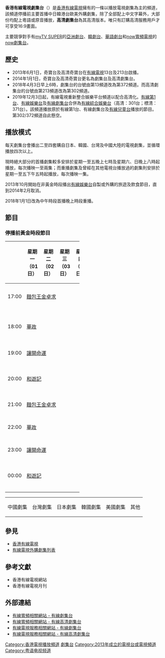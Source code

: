 {{NoteTA
|G1=TV
|T=
|1=zh-hans:剧集;zh-hant:劇集;
|2=zh-hans:电视剧集;zh-hant:電視劇集;
}}
{{頻道資訊
| 頻道名稱         = 有線劇集-{zh-hant:台;zh-hans:台;}-／有線高清劇集台<br />{{lang|en|Drama Channel/HD Drama Channel}}
| 頻道圖片檔案     = 
| 頻道圖片尺寸     = 
| 頻道圖片名稱     = 
| 所屬國家或地區   = {{HKG}}
| 總部所在         = {{HKG}}[[荃灣|荃灣]]
| 播放地區         = [[香港|香港]]
| 開播日期         = 2013年6月1日
| 停播日期         = 2019年12月3日
| 頻道類別         = 電視劇
| 視頻格式         = 
| 收視率           = 
| 收視率調查時間   = 
| 收視率資料來源   = 
| 頻道口號         = 
| 擁有者           = [[香港有線電視|香港有線電視]]
| 持股者           = 
| 前頻道名稱       = 有線奇寶台：<br />2013年6月1日至<br />2014年1月1日<br />有線高清奇寶台：<br />2013年6月1日至<br />2014年1月1日
| 被取代名稱       = 
| 集團同類頻道     = 
| 重播服務頻道     = 
| 頻道官方網站     = 
| 備註             = 
|}}

'''香港有線電視劇集台'''（{{lang-en|Drama Channel}}）是[[香港有線電視|香港有線電視]]擁有的一條以播放電視劇集為主的頻道，該頻道停播前主要首播中日韓港台歐美外購劇集，除了全部配上中文字幕外，大部份均配上粵語或原音播放，'''高清劇集台'''為其高清版本。唯只有訂購高清服務用戶才可享受16:9畫面。

主要競爭對手有[[myTV_SUPER|myTV SUPER]]的[[亞洲劇台|亞洲劇台]]、[[韓劇台|韓劇台]]、[[華語劇台|華語劇台]]和[[now寬頻電視|now寬頻電視]]的[[now劇集台|now劇集台]]。

==歷史==
*2013年6月1日，奇寶台及高清奇寶台在[[香港有線電視|有線電視]]13台及213台啟播。
*2014年1月1日，奇寶台及高清奇寶台更名為劇集台及高清劇集台。
*2018年4月3日早上6時，劇集台的台號由第13頻道改為第372頻道。而高清劇集台的台號由第213頻道改為第302頻道。
*2019年12月3日起，有線電視重新整合娛樂平台頻道以配合高清化。[[有線第1台|有線第1台]]、[[有線娛樂台|有線娛樂台]]及[[有線劇集台|有線劇集台]]合併為[[有線綜合娛樂台|有線綜合娛樂台]]（高清：301台；標清：371台）。該頻道播放原於有線第1台、有線劇集台及[[有線兒童台|有線兒童台]]播放的節目。第302/372頻道自此懸空。

==播放模式==
每天劇集台會播出二至四套購自日本、韓國、台灣及中國大陸的電視劇集，並循環播放四次以上。

現時絕大部分的首播劇集較多安排於星期一至五晚上七時及星期六、日晚上八時起播放，每次播映一至兩集；而重播劇集及曾經在其他電視台播放過的劇集則安排於星期一至五下午五時起播放，每次播映一集。

2013年10月開始在非黃金時段播出[[有線娛樂台|有線娛樂台]]自製或外購的旅遊及飲食節目，直到2014年2月取消。

2018年1月1日改為中午時段首播晚上時段重播。

==節目==
{{main|香港有線電視外購劇集列表 (2010年代)}}

===停播前黃金時段節目===
{| width="100%" border="0" cellpadding="2" cellspacing="1" style="border:1px solid #aaa"
!width="5%"|
!width="8%" bgcolor="C0C0C0"|星期一（01日）
!width="8%" bgcolor="C0C0C0"|星期二（02日）
!width="8%" bgcolor="C0C0C0"|星期三（03日）
!width="8%" bgcolor="C0C0C0"|星期四（04日）
!width="8%" bgcolor="C0C0C0"|星期五（05日）
!width="15%" bgcolor="C0C0C0"|星期六（06日）
!width="15%" bgcolor="C0C0C0"|星期日（07日）
|- align=center
!width="5%" bgcolor="C0C0C0"|17:00
|colspan="5" bgcolor="#8DB6CD"|[[麵包王金卓求|麵包王金卓求]]
|bgcolor="#8DB6CD"|(13:00-)<br />[[和遊記|和遊記]]
|rowspan="1" bgcolor="#8DB6CD"|[[Untouchable_(韓國電視劇)|權慾都市]]
|- align=center
!width="5%" bgcolor="C0C0C0"|18:00
|colspan="5" bgcolor="#8DB6CD"|[[華政|華政]]
|bgcolor="#C1CDC1"|[[閃婚100天|閃婚100天]]
|rowspan="1" bgcolor="#8DB6CD"|[[那個男人_吳秀|魔幻咖啡師]]
|- align=center
!width="5%" bgcolor="C0C0C0"|19:00
|colspan="7" bgcolor="#8DB6CD"|[[讓開，命運啊|讓開命運]]
|- align=center
!width="5%" bgcolor="C0C0C0"|20:00
|colspan="5" bgcolor="#8DB6CD"|[[和遊記|和遊記]]
|bgcolor="#D4EECC"|'''{{tsl|ja|トレース 科捜研法医研究員の追想#テレビドラマ|科研法醫}}'''
|bgcolor="#D4EECC"|'''[[刑偵相棒|刑偵相棒]]17'''
|- align=center
!width="5%" bgcolor="C0C0C0"|21:00
|colspan="5" bgcolor="#8DB6CD"|[[麵包王金卓求|麵包王金卓求]]
|rowspan="1" bgcolor="#8DB6CD"|'''[[Untouchable_(韓國電視劇)|權慾都市]]'''
|rowspan="2" bgcolor="#8DB6CD"|'''[[卞赫的愛情|卞赫的愛情]]'''
|- align=center
!width="5%" bgcolor="C0C0C0"|22:00
|colspan="5" bgcolor="#8DB6CD"|[[華政|華政]]
|rowspan="1" bgcolor="#8DB6CD"|'''[[那個男人_吳秀|魔幻咖啡師]]'''
|- align=center
!width="5%" bgcolor="C0C0C0"|23:00
|colspan="7" bgcolor="#8DB6CD"|[[讓開，命運啊|讓開命運]]
|- align=center
!width="5%" bgcolor="C0C0C0"|00:00
|colspan="5" bgcolor="#8DB6CD"|[[和遊記|和遊記]]
|bgcolor="#D4EECC"|{{tsl|ja|トレース 科捜研法医研究員の追想#テレビドラマ|科研法醫}}
|bgcolor="#D4EECC"|[[刑偵相棒|刑偵相棒]]17
|}

{| style="width:100%"
|- 
| {{colorbox|#EEB4B4}} 中國劇集 || {{colorbox|#C0FF3E}} 台灣劇集 || {{colorbox|#D4EECC}} 日本劇集 || {{colorbox|#8DB6CD}} 韓國劇集 || {{colorbox|#CDB5CD}} 美國劇集 || {{colorbox|#C1CDC1}} 其他
|}

==參見==
*[[香港有線電視|香港有線電視]]
*[[有線電視外購劇集列表|有線電視外購劇集列表]]

==參考文獻==
* 香港有線電視網站
* 香港有線電視月刊

==外部連結==
*[http://epg.i-cable.com/new/ch_contents.php?ch=372 有線寬頻相關網站 - 有線劇集台] {{Wayback|url=http://epg.i-cable.com/new/ch_contents.php?ch=372 |date=20200418085752 }}
*[http://epg.i-cable.com/new/ch_contents.php?ch=302 有線寬頻相關網站 - 有線高清劇集台] {{Wayback|url=http://epg.i-cable.com/new/ch_contents.php?ch=302 |date=20200418085757 }}
*[http://www.cabletv.com.hk/ct/cabletv.php?id=2&cid=157 有線電視服務相關網站 - 有線劇集台] {{Wayback|url=http://www.cabletv.com.hk/ct/cabletv.php?id=2&cid=157 |date=20200418085802 }}
*[http://www.cabletv.com.hk/ct/cabletv.php?id=11&cid=150 有線電視服務相關網站 - 有線高清劇集台] {{Wayback|url=http://www.cabletv.com.hk/ct/cabletv.php?id=11&cid=150 |date=20200418085807 }}

{{香港有線電視頻道列表}}
{{香港有線電視劇集列表索引}}
{{漢字文化圈電視劇列表}}

[[Category:香港電視播放頻道|Category:香港電視播放頻道]]
[[Category:香港有線電視|劇集台]]
[[Category:2013年成立的電視台或電視頻道|Category:2013年成立的電視台或電視頻道]]
[[Category:粤语电视频道|Category:粤语电视频道]]